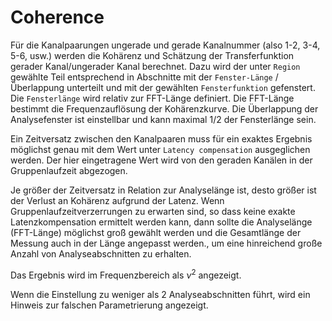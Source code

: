 # Coherence

Für die Kanalpaarungen ungerade und gerade Kanalnummer (also 1-2, 3-4, 5-6, usw.) werden die Kohärenz und Schätzung der Transferfunktion gerader Kanal/ungerader Kanal berechnet. Dazu wird der unter ``Region`` gewählte Teil entsprechend in Abschnitte mit der ``Fenster-Länge`` / Überlappung  unterteilt und mit der gewählten ``Fensterfunktion`` gefenstert. Die ``Fensterlänge`` wird relativ zur  FFT-Länge definiert. Die FFT-Länge bestimmt die Frequenzauflösung der Kohärenzkurve. Die Überlappung der Analysefenster ist einstellbar und kann maximal 1/2 der Fensterlänge sein.

Ein Zeitversatz zwischen den Kanalpaaren muss für ein exaktes Ergebnis möglichst genau mit dem Wert unter ``Latency compensation`` ausgeglichen werden. Der hier eingetragene Wert wird von den geraden Kanälen in der Gruppenlaufzeit abgezogen.

Je größer der Zeitversatz in Relation zur Analyselänge ist, desto größer ist der Verlust an Kohärenz aufgrund der Latenz. Wenn Gruppenlaufzeitverzerrungen zu erwarten sind, so dass keine exakte Latenzkompensation ermittelt werden kann, dann sollte die Analyselänge (FFT-Länge) möglichst groß gewählt werden und die Gesamtlänge der Messung auch in der Länge angepasst werden., um eine hinreichend große Anzahl von Analyseabschnitten zu erhalten.

Das Ergebnis wird im Frequenzbereich als $ν^2$ angezeigt.

Wenn die Einstellung zu weniger als 2 Analyseabschnitten führt, wird ein Hinweis zur falschen Parametrierung angezeigt.
